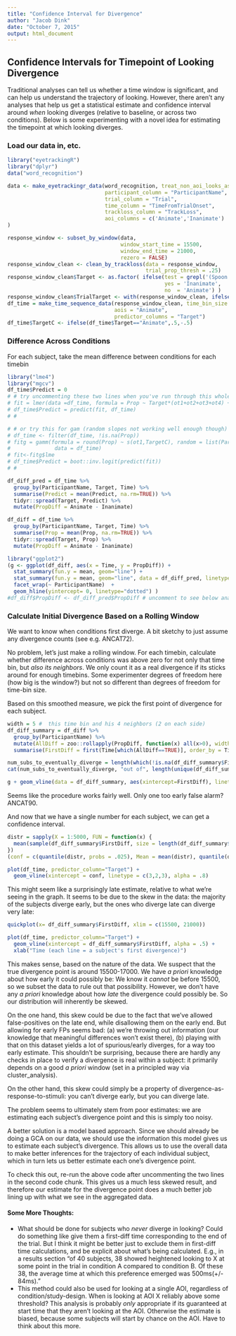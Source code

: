 ```yaml
---
title: "Confidence Interval for Divergence"
author: "Jacob Dink"
date: "October 7, 2015"
output: html_document
---
```


## Confidence Intervals for Timepoint of Looking Divergence

Traditional analyses can tell us whether a time window is significant, and can help us understand the trajectory of looking. However, there aren't any analyses that help us get a statistical estimate and confidence interval around *when* looking diverges (relative to baseline, or across two conditions). Below is some experimenting with a novel idea for estimating the timepoint at which looking diverges.

### Load our data in, etc.

```r
library("eyetrackingR")
library("dplyr")
data("word_recognition")

data <- make_eyetrackingr_data(word_recognition, treat_non_aoi_looks_as_missing = TRUE,
                               participant_column = "ParticipantName",
                               trial_column = "Trial",
                               time_column = "TimeFromTrialOnset",
                               trackloss_column = "TrackLoss",
                               aoi_columns = c('Animate','Inanimate')
)

response_window <- subset_by_window(data, 
                                    window_start_time = 15500, 
                                    window_end_time = 21000, 
                                    rezero = FALSE)
response_window_clean <- clean_by_trackloss(data = response_window,
                                            trial_prop_thresh = .25)
response_window_clean$Target <- as.factor( ifelse(test = grepl('(Spoon|Bottle)', response_window_clean$Trial), 
                                                  yes = 'Inanimate', 
                                                  no  = 'Animate') )
response_window_clean$TrialTarget <- with(response_window_clean, ifelse(Target == "Animate", Animate, Inanimate))
df_time = make_time_sequence_data(response_window_clean, time_bin_size = 100, 
                                  aois = "Animate", 
                                  predictor_columns = "Target")
df_time$TargetC <- ifelse(df_time$Target=="Animate",.5,-.5)
```

### Difference Across Conditions

For each subject, take the mean difference between conditions for each timebin

```r
library("lme4")
library("mgcv")
df_time$Predict = 0
# # try uncommenting these two lines when you've run through this whole vignette once:
# fit = lmer(data =df_time, formula = Prop ~ Target*(ot1+ot2+ot3+ot4) + (Target*(ot1+ot2+ot3+ot4) | ParticipantName ))
# df_time$Predict = predict(fit, df_time)
# #

# # or try this for gam (random slopes not working well enough though)
# df_time <- filter(df_time, !is.na(Prop))
# fitg = gamm(formula = round(Prop) ~ s(ot1,TargetC), random = list(ParticipantName = ~ 1+TargetC+ot1), family = "binomial",
#              data = df_time)
# fit<-fitg$lme
# df_time$Predict = boot::inv.logit(predict(fit))
# #

df_diff_pred = df_time %>%
  group_by(ParticipantName, Target, Time) %>%
  summarise(Predict = mean(Predict, na.rm=TRUE)) %>%
  tidyr::spread(Target, Predict) %>%
  mutate(PropDiff = Animate - Inanimate)

df_diff = df_time %>%
  group_by(ParticipantName, Target, Time) %>%
  summarise(Prop = mean(Prop, na.rm=TRUE)) %>%
  tidyr::spread(Target, Prop) %>%
  mutate(PropDiff = Animate - Inanimate)

library("ggplot2")
(g <- ggplot(df_diff, aes(x = Time, y = PropDiff)) +
  stat_summary(fun.y = mean, geom="line") +
  stat_summary(fun.y = mean, geom="line", data = df_diff_pred, linetype="dashed") +
  facet_wrap(~ ParticipantName)  +
  geom_hline(yintercept= 0, linetype="dotted") )
#df_diff$PropDiff <- df_diff_pred$PropDiff # uncomment to see below analyses with GCA smoothing
```


### Calculate Initial Divergence Based on a Rolling Window

We want to know when conditions first diverge. A bit sketchy to just assume any divergence counts (see e.g. ANCAT72).

No problem, let's just make a rolling window. For each timebin, calculate whether difference across conditions was above zero for not only that time bin, but *also its neighbors*. We only count it as a real divergence if its sticks around for enough timebins. Some experimenter degrees of freedom here (how big is the window?) but not so different than degrees of freedom for time-bin size.

Based on this smoothed measure, we pick the first point of divergence for each subject.

```r
width = 5 #  this time bin and his 4 neighbors (2 on each side)
df_diff_summary = df_diff %>%
  group_by(ParticipantName) %>%
  mutate(AllDiff = zoo::rollapply(PropDiff, function(x) all(x>0), width = width, fill=FALSE, align="left")) %>%
  summarise(FirstDiff = first(Time[which(AllDiff==TRUE)], order_by = Time, default=NA) )

num_subs_to_eventually_diverge = length(which(!is.na(df_diff_summary$FirstDiff)))
cat(num_subs_to_eventually_diverge, "out of", length(unique(df_diff_summary$ParticipantName)), "subjects eventually diverged.")

g + geom_vline(data = df_diff_summary, aes(xintercept=FirstDiff), linetype="dashed")
```

Seems like the procedure works fairly well. Only one too early false alarm? ANCAT90.

And now that we have a single number for each subject, we can get a confidence interval.

```r
distr = sapply(X = 1:5000, FUN = function(x) {
  mean(sample(df_diff_summary$FirstDiff, size = length(df_diff_summary$FirstDiff), replace = TRUE), na.rm=TRUE)
})
(conf = c(quantile(distr, probs = .025), Mean = mean(distr), quantile(distr, probs = .975)))

plot(df_time, predictor_column="Target") +
  geom_vline(xintercept = conf, linetype = c(3,2,3), alpha = .8)
```

This might seem like a surprisingly late estimate, relative to what we're seeing in the graph. It seems to be due to the skew in the data: the majority of the subjects diverge early, but the ones who diverge late can diverge very late:

```r
quickplot(x= df_diff_summary$FirstDiff, xlim = c(15500, 21000))

plot(df_time, predictor_column="Target") +
  geom_vline(xintercept = df_diff_summary$FirstDiff, alpha = .5) +
  xlab("Time (each line = a subject's first divergence)")
```

This makes sense, based on the nature of the data. We suspect that the true divergence point is around 15500-17000. We have _a priori_ knowledge about how early it could possibly be: We know it *cannot* be before 15500, so we subset the data to rule out that possibility. However, we don't have any _a priori_ knowledge about how *late* the divergence could possibly be. So our distribution will inherently be skewed.

On the one hand, this skew could be due to the fact that we've allowed false-positives on the late end, while disallowing them on the early end. But allowing for early FPs seems bad: (a) we're throwing out information (our knowledge that meaningful differences won't exist there), (b) playing with that on this dataset yields a lot of spurious/early diverges, for a way too early estimate. This shouldn't be surprising, because there are hardly any checks in place to verify a divergence is real within a subject: it primarily depends on a good _a priori_ window (set in a principled way via cluster_analysis). 

On the other hand, this skew could simply be a property of divergence-as-response-to-stimuli: you can't diverge early, but you can diverge late. 

The problem seems to ultimately stem from poor estimates: we are estimating each subject's divergence point and this is simply too noisy.

A better solution is a model based approach. Since we should already be doing a GCA on our data, we should use the information this model gives us to estimate each subject's divergence. This allows us to use the overall data to make better inferences for the trajectory of each individual subject, which in turn lets us better estimate each one's divergence point.

To check this out, re-run the above code after uncommenting the two lines in the second code chunk. This gives us a much less skewed result, and therefore our estimate for the divergence point does a much better job lining up with what we see in the aggregated data.


#### Some More Thoughts:

* What should be done for subjects who _never_ diverge in looking? Could do something like give them a first-diff time corresponding to the end of the trial. But I think it might be better just to exclude them in first-diff time calculations, and be explicit about what's being calculated. E.g., in a results section "of 40 subjects, 38 showed heightened looking to X at some point in the trial in condition A compared to condition B. Of these 38, the average time at which this preference emerged was 500ms(+/- 84ms)."
* This method could also be used for looking at a single AOI, regardless of condition/study-design. When is looking at AOI X reliably above some threshold? This analysis is probably *only* appropriate if its guaranteed at start time that they aren't looking at the AOI. Otherwise the estimate is biased, because some subjects will start by chance on the AOI. Have to think about this more.

